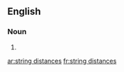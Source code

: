 ==English==

===Noun===
{{head|en|plural|head=[[string]] [[distance]]s}}

# {{plural of|string distance|lang=en}}

[[ar:string distances]]
[[fr:string distances]]